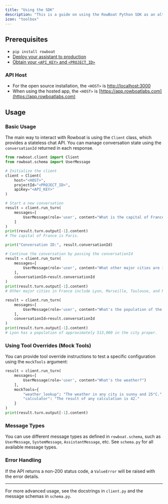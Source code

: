 ```yaml
---
title: "Using the SDK"
description: "This is a guide on using the RowBoat Python SDK as an alternative to the [RowBoat HTTP API](/using_the_api) to power conversations with the assistant created in Studio."
icon: "toolbox"
---
```


## Prerequisites
- ``` pip install rowboat ```
- [Deploy your assistant to production](/using_the_api/#deploy-your-assistant-to-production-on-studio)
- [Obtain your `<API_KEY>` and `<PROJECT_ID>`](/using_the_api/#obtain-api-key-and-project-id)

### API Host
- For the open source installation, the `<HOST>` is [http://localhost:3000](http://localhost:3000)
- When using the hosted app, the `<HOST>` is [https://app.rowboatlabs.com](https://app.rowboatlabs.com)

## Usage

### Basic Usage

The main way to interact with Rowboat is using the `Client` class, which provides a stateless chat API. You can manage conversation state using the `conversationId` returned in each response.

```python
from rowboat.client import Client
from rowboat.schema import UserMessage

# Initialize the client
client = Client(
    host="<HOST>",
    projectId="<PROJECT_ID>",
    apiKey="<API_KEY>"
)

# Start a new conversation
result = client.run_turn(
    messages=[
        UserMessage(role='user', content="What is the capital of France?")
    ]
)
print(result.turn.output[-1].content)
# The capital of France is Paris.

print("Conversation ID:", result.conversationId)

# Continue the conversation by passing the conversationId
result = client.run_turn(
    messages=[
        UserMessage(role='user', content="What other major cities are in that country?")
    ],
    conversationId=result.conversationId
)
print(result.turn.output[-1].content)
# Other major cities in France include Lyon, Marseille, Toulouse, and Nice.

result = client.run_turn(
    messages=[
        UserMessage(role='user', content="What's the population of the first city you mentioned?")
    ],
    conversationId=result.conversationId
)
print(result.turn.output[-1].content)
# Lyon has a population of approximately 513,000 in the city proper.
```

### Using Tool Overrides (Mock Tools)

You can provide tool override instructions to test a specific configuration using the `mockTools` argument:

```python
result = client.run_turn(
    messages=[
        UserMessage(role='user', content="What's the weather?")
    ],
    mockTools={
        "weather_lookup": "The weather in any city is sunny and 25°C.",
        "calculator": "The result of any calculation is 42."
    }
)
print(result.turn.output[-1].content)
```

### Message Types

You can use different message types as defined in `rowboat.schema`, such as `UserMessage`, `SystemMessage`, `AssistantMessage`, etc. See `schema.py` for all available message types.

### Error Handling

If the API returns a non-200 status code, a `ValueError` will be raised with the error details.

---

For more advanced usage, see the docstrings in `client.py` and the message schemas in `schema.py`.